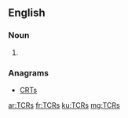 ==English==

===Noun===
{{head|en}}

# {{plural of|TCR}}

===Anagrams===
* [[CRTs#English|CRTs]]

[[ar:TCRs]]
[[fr:TCRs]]
[[ku:TCRs]]
[[mg:TCRs]]